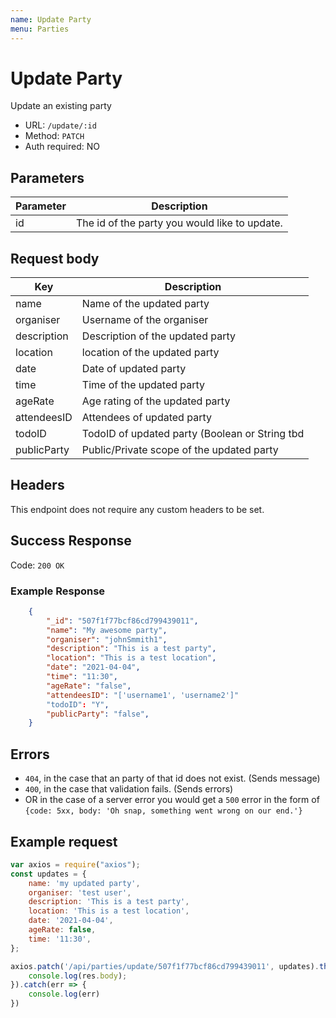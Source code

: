 ```yaml
---
name: Update Party
menu: Parties
---
```


# Update Party
Update an existing party
- URL: `/update/:id`
- Method: `PATCH`
- Auth required: NO

## Parameters
|Parameter|Description                                            |
|---------|-------------------------------------------------------|
|id       |The id of the party you would like to update.          |

## Request body
|Key         |Description                                         |
|------------|----------------------------------------------------|
|name        | Name of the updated party                          |
|organiser   | Username of the organiser                          |
|description | Description of the updated party                   |
|location    | location of the updated party                      |
|date        | Date of updated party                              |
|time        | Time of the updated party                          |
|ageRate     | Age rating of the updated party                    |
|attendeesID | Attendees of updated party                         |
|todoID      | TodoID of updated party (Boolean or String tbd     |
|publicParty | Public/Private scope of the updated party          |

## Headers
This endpoint does not require any custom headers to be set.

## Success Response
Code: `200 OK`
### Example Response
```json
    {
      	"_id": "507f1f77bcf86cd799439011",
		"name": "My awesome party",
		"organiser": "johnSmmith1",
		"description": "This is a test party",
		"location": "This is a test location",
		"date": "2021-04-04",
		"time": "11:30",
		"ageRate": "false",
		"attendeesID": "['username1', 'username2']"
		"todoID": "Y",
		"publicParty": "false",
    }
```

## Errors
- `404`, in the case that an party of that id does not exist.	(Sends message)
- `400`, in the case that validation fails. (Sends errors)
- OR in the case of a server error you would get a `500` error in the form of `{code: 5xx, body: 'Oh snap, something went wrong on our end.'}`

## Example request
```js
var axios = require("axios");
const updates = {
	name: 'my updated party',
	organiser: 'test user',
	description: 'This is a test party',
	location: 'This is a test location',
	date: '2021-04-04',
	ageRate: false,
	time: '11:30',
};

axios.patch('/api/parties/update/507f1f77bcf86cd799439011', updates).then(res => {
    console.log(res.body);
}).catch(err => {
    console.log(err)
})
```